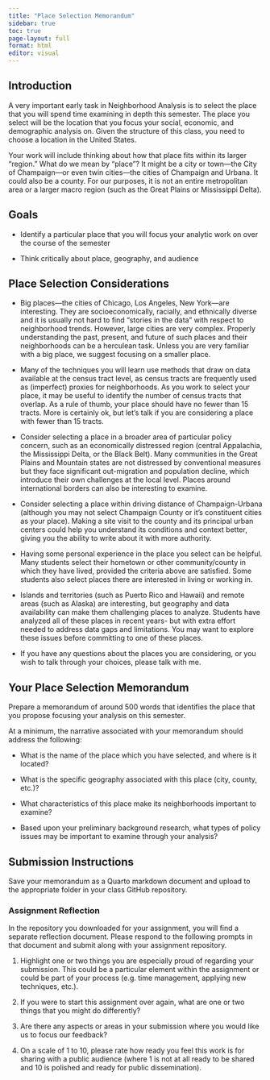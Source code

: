 ```yaml
---
title: "Place Selection Memorandum"
sidebar: true
toc: true
page-layout: full
format: html
editor: visual
---
```


## Introduction

A very important early task in Neighborhood Analysis is to select the place that you will spend time examining in depth this semester. The place you select will be the location that you focus your social, economic, and demographic analysis on. Given the structure of this class, you need to choose a location in the United States.

Your work will include thinking about how that place fits within its larger "region." What do we mean by "place"? It might be a city or town---the City of Champaign---or even twin cities---the cities of Champaign and Urbana. It could also be a county. For our purposes, it is not an entire metropolitan area or a larger macro region (such as the Great Plains or Mississippi Delta).

## Goals

-   Identify a particular place that you will focus your analytic work on over the course of the semester

-   Think critically about place, geography, and audience

## Place Selection Considerations

-   Big places---the cities of Chicago, Los Angeles, New York---are interesting. They are socioeconomically, racially, and ethnically diverse and it is usually not hard to find "stories in the data" with respect to neighborhood trends. However, large cities are very complex. Properly understanding the past, present, and future of such places and their neighborhoods can be a herculean task. Unless you are very familiar with a big place, we suggest focusing on a smaller place.

-   Many of the techniques you will learn use methods that draw on data available at the census tract level, as census tracts are frequently used as (imperfect) proxies for neighborhoods. As you work to select your place, it may be useful to identify the number of census tracts that overlap. As a rule of thumb, your place should have no fewer than 15 tracts. More is certainly ok, but let's talk if you are considering a place with fewer than 15 tracts.

-   Consider selecting a place in a broader area of particular policy concern, such as an economically distressed region (central Appalachia, the Mississippi Delta, or the Black Belt). Many communities in the Great Plains and Mountain states are not distressed by conventional measures but they face significant out-migration and population decline, which introduce their own challenges at the local level. Places around international borders can also be interesting to examine.

-   Consider selecting a place within driving distance of Champaign-Urbana (although you may not select Champaign County or it's constituent cities as your place). Making a site visit to the county and its principal urban centers could help you understand its conditions and context better, giving you the ability to write about it with more authority.

-   Having some personal experience in the place you select can be helpful. Many students select their hometown or other community/county in which they have lived, provided the criteria above are satisfied. Some students also select places there are interested in living or working in.

-   Islands and territories (such as Puerto Rico and Hawaii) and remote areas (such as Alaska) are interesting, but geography and data availability can make them challenging places to analyze. Students have analyzed all of these places in recent years- but with extra effort needed to address data gaps and limitations. You may want to explore these issues before committing to one of these places.

-   If you have any questions about the places you are considering, or you wish to talk through your choices, please talk with me.

## Your Place Selection Memorandum

Prepare a memorandum of around 500 words that identifies the place that you propose focusing your analysis on this semester.

At a minimum, the narrative associated with your memorandum should address the following:

-   What is the name of the place which you have selected, and where is it located?

-   What is the specific geography associated with this place (city, county, etc.)?

-   What characteristics of this place make its neighborhoods important to examine?

-   Based upon your preliminary background research, what types of policy issues may be important to examine through your analysis?

## Submission Instructions

Save your memorandum as a Quarto markdown document and upload to the appropriate folder in your class GitHub repository.

### Assignment Reflection

In the repository you downloaded for your assignment, you will find a separate reflection document. Please respond to the following prompts in that document and submit along with your assignment repository.

1.  Highlight one or two things you are especially proud of regarding your submission. This could be a particular element within the assignment or could be part of your process (e.g. time management, applying new techniques, etc.).

2.  If you were to start this assignment over again, what are one or two things that you might do differently?

3.  Are there any aspects or areas in your submission where you would like us to focus our feedback?

4.  On a scale of 1 to 10, please rate how ready you feel this work is for sharing with a public audience (where 1 is not at all ready to be shared and 10 is polished and ready for public dissemination).
